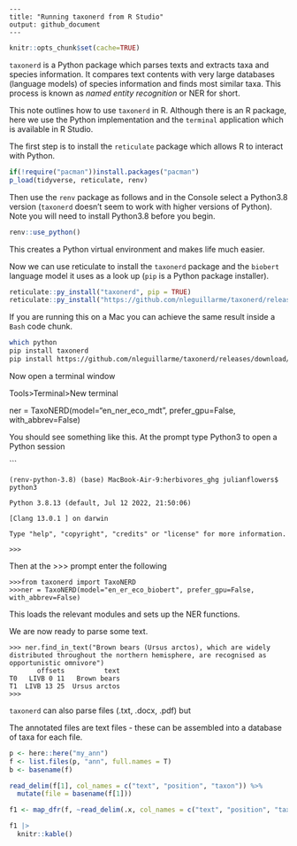     ---
    title: "Running taxonerd from R Studio"
    output: github_document
    ---

```r
knitr::opts_chunk$set(cache=TRUE)
```

`taxonerd` is a Python package which parses texts and extracts taxa and species information. It compares text contents with very large databases (language models) of species information and finds most similar taxa. This process is known as *named entity recognition* or NER for short.

This note outlines how to use `taxonerd` in R. Although there is an R package, here we use the Python implementation and the `terminal` application which is available in R Studio.

The first step is to install the `reticulate` package which allows R to interact with Python.

```r
if(!require("pacman"))install.packages("pacman")
p_load(tidyverse, reticulate, renv)
```

Then use the `renv` package as follows and in the Console select a Python3.8 version (`taxonerd` doesn't seem to work with higher versions of Python). Note you will need to install Python3.8 before you begin.

```r
renv::use_python()
```

This creates a Python virtual environment and makes life much easier.

Now we can use reticulate to install the `taxonerd` package and the `biobert` language model it uses as a look up (`pip` is a Python package installer).

```r

reticulate::py_install("taxonerd", pip = TRUE)
reticulate::py_install("https://github.com/nleguillarme/taxonerd/releases/download/v1.3.0/en_ner_eco_md-1.0.0.tar.gz", pip = TRUE)

```

If you are running this on a Mac you can achieve the same result inside a `Bash` code chunk.

```Bash
which python 
pip install taxonerd
pip install https://github.com/nleguillarme/taxonerd/releases/download/v1.3.0/en_ner_eco_biobert-1.0.0.tar.gz
```

Now open a terminal window

Tools\>Terminal\>New terminal

ner = TaxoNERD(model="en_ner_eco_mdt", prefer_gpu=False, with_abbrev=False)

You should see something like this. At the prompt type Python3 to open a Python session

\`\`\`

    (renv-python-3.8) (base) MacBook-Air-9:herbivores_ghg julianflowers$ python3

    Python 3.8.13 (default, Jul 12 2022, 21:50:06) 

    [Clang 13.0.1 ] on darwin

    Type "help", "copyright", "credits" or "license" for more information.

    >>>

Then at the \>\>\> prompt enter the following

    >>>from taxonerd import TaxoNERD
    >>>ner = TaxoNERD(model="en_er_eco_biobert", prefer_gpu=False, with_abbrev=False)

This loads the relevant modules and sets up the NER functions.

We are now ready to parse some text.

    >>> ner.find_in_text("Brown bears (Ursus arctos), which are widely distributed throughout the northern hemisphere, are recognised as opportunistic omnivore")
           offsets          text
    T0   LIVB 0 11   Brown bears
    T1  LIVB 13 25  Ursus arctos
    >>> 

`taxonerd` can also parse files (.txt, .docx, .pdf) but

The annotated files are text files - these can be assembled into a database of taxa for each file.


```r

p <- here::here("my_ann")
f <- list.files(p, "ann", full.names = T)
b <- basename(f)

read_delim(f[1], col_names = c("text", "position", "taxon")) %>%
  mutate(file = basename(f[1]))

f1 <- map_dfr(f, ~read_delim(.x, col_names = c("text", "position", "taxon")) |> mutate(file = basename(.x)))

f1 |>
  knitr::kable()



```
